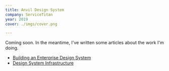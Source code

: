 ```yaml
---
title: Anvil Design System
company: ServiceTitan
year: 2019
cover: ./imgs/cover.png

---
```


Coming soon. In the meantime, I've written some articles about the work I'm doing.

- [Building an Enterprise Design System](https://medium.com/servicetitan-design/building-an-enterprise-design-system-f0fe74e7fac)
- [Design System Infrastructure](https://medium.com/servicetitan-design/design-system-infrastructure-2f859318fcfd)
